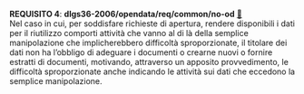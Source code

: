 ::: {#req-4 .callout-important appearance="simple" icon=false .requisito}
[**REQUISITO 4**]{.testo-rosso}: **dlgs36-2006/opendata/req/common/no-od** [🔗](#req-4){.link-req}<br>
Nel caso in cui, per soddisfare richieste di apertura, rendere disponibili i dati per il riutilizzo comporti attività che vanno al di là della semplice manipolazione che implicherebbero difficoltà sproporzionate, il titolare dei dati non ha l'obbligo di adeguare i documenti o crearne nuovi o fornire estratti di documenti, motivando, attraverso un apposito provvedimento, le difficoltà sproporzionate anche indicando le attività sui dati che eccedono la semplice manipolazione.
:::
